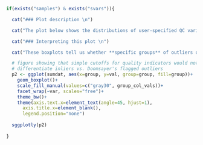 ```r

if(exists("samples") & exists("svars")){

  cat("### Plot description \n")

  cat("The plot below shows the distributions of user-specified QC variables for the inlier samples compared to the outlier samples grouped according to the cluster assignment shown in the [heatmap](#error_profile_heatmap) \n \n")

  cat("### Interpreting this plot \n")

  cat("These boxplots tell us whether **specific groups** of outliers detected by *Doomsayer* show differences in other sample-level summary statistics. \n")

  # figure showing that simple cutoffs for quality indicators would not easily
  # differentiate inliers vs. Doomsayer's flagged outliers
  p2 <- ggplot(sumdat, aes(x=group, y=val, group=group, fill=group))+
    geom_boxplot()+
    scale_fill_manual(values=c("gray30", group_col_vals))+
    facet_wrap(~var, scales="free")+
    theme_bw()+
    theme(axis.text.x=element_text(angle=45, hjust=1),
      axis.title.x=element_blank(),
      legend.position="none")
    
  sggplotly(p2)
  
} 

```